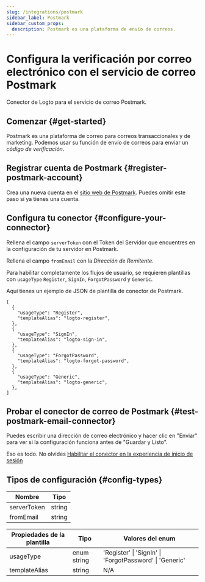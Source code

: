 ```yaml
---
slug: /integrations/postmark
sidebar_label: Postmark
sidebar_custom_props:
  description: Postmark es una plataforma de envío de correos.
---
```



# Configura la verificación por correo electrónico con el servicio de correo Postmark

Conector de Logto para el servicio de correo Postmark.

<GuideTip />

## Comenzar \{#get-started}

Postmark es una plataforma de correo para correos transaccionales y de marketing. Podemos usar su función de envío de correos para enviar un _código de verificación_.

## Registrar cuenta de Postmark \{#register-postmark-account}

Crea una nueva cuenta en el [sitio web de Postmark](https://postmark.com/). Puedes omitir este paso si ya tienes una cuenta.

## Configura tu conector \{#configure-your-connector}

Rellena el campo `serverToken` con el Token del Servidor que encuentres en la configuración de tu servidor en Postmark.

Rellena el campo `fromEmail` con la _Dirección de Remitente_.

Para habilitar completamente los flujos de usuario, se requieren plantillas con `usageType` `Register`, `SignIn`, `ForgotPassword` y `Generic`.

Aquí tienes un ejemplo de JSON de plantilla de conector de Postmark.

```jsonc
[
  {
    "usageType": "Register",
    "templateAlias": "logto-register",
  },
  {
    "usageType": "SignIn",
    "templateAlias": "logto-sign-in",
  },
  {
    "usageType": "ForgotPassword",
    "templateAlias": "logto-forgot-password",
  },
  {
    "usageType": "Generic",
    "templateAlias": "logto-generic",
  },
]
```

## Probar el conector de correo de Postmark \{#test-postmark-email-connector}

Puedes escribir una dirección de correo electrónico y hacer clic en "Enviar" para ver si la configuración funciona antes de "Guardar y Listo".

Eso es todo. No olvides [Habilitar el conector en la experiencia de inicio de sesión](/connectors/email-connectors/#enable-email-sign-up-or-sign-in)

## Tipos de configuración \{#config-types}

| Nombre      | Tipo   |
| ----------- | ------ |
| serverToken | string |
| fromEmail   | string |

| Propiedades de la plantilla | Tipo        | Valores del enum                                      |
| --------------------------- | ----------- | ----------------------------------------------------- |
| usageType                   | enum string | 'Register' \| 'SignIn' \| 'ForgotPassword' \| 'Generic' |
| templateAlias               | string      | N/A                                                   |